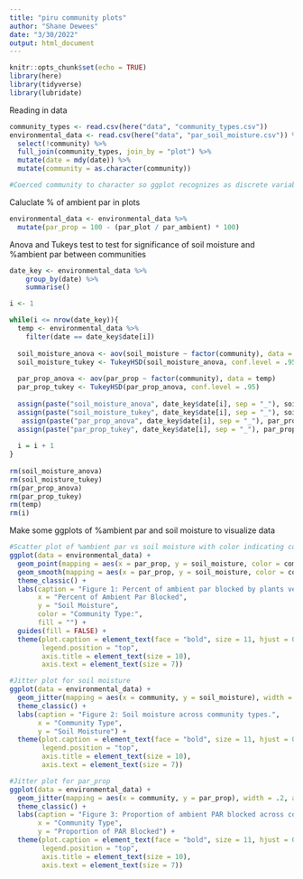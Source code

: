 ```yaml
---
title: "piru community plots"
author: "Shane Dewees"
date: "3/30/2022"
output: html_document
---
```


```r
knitr::opts_chunk$set(echo = TRUE)
library(here)
library(tidyverse)
library(lubridate)
```


Reading in data
```r
community_types <- read.csv(here("data", "community_types.csv"))
environmental_data <- read.csv(here("data", "par_soil_moisture.csv")) %>% 
  select(!community) %>% 
  full_join(community_types, join_by = "plot") %>% 
  mutate(date = mdy(date)) %>% 
  mutate(community = as.character(community))

#Coerced community to character so ggplot recognizes as discrete variable


```

Caluclate % of ambient par in plots
```r
environmental_data <- environmental_data %>% 
  mutate(par_prop = 100 - (par_plot / par_ambient) * 100)
```


Anova and Tukeys test to test for significance of soil moisture and %ambient par between communities
```r
date_key <- environmental_data %>% 
    group_by(date) %>% 
    summarise()

i <- 1

while(i <= nrow(date_key)){
  temp <- environmental_data %>% 
    filter(date == date_key$date[i])
    
  soil_moisture_anova <- aov(soil_moisture ~ factor(community), data = temp)
  soil_moisture_tukey <- TukeyHSD(soil_moisture_anova, conf.level = .95)
    
  par_prop_anova <- aov(par_prop ~ factor(community), data = temp)
  par_prop_tukey <- TukeyHSD(par_prop_anova, conf.level = .95)
    
  assign(paste("soil_moisture_anova", date_key$date[i], sep = "_"), soil_moisture_anova)
  assign(paste("soil_moisture_tukey", date_key$date[i], sep = "_"), soil_moisture_tukey)
   assign(paste("par_prop_anova", date_key$date[i], sep = "_"), par_prop_anova)
  assign(paste("par_prop_tukey", date_key$date[i], sep = "_"), par_prop_tukey)
  
  i = i + 1
}
  
rm(soil_moisture_anova)
rm(soil_moisture_tukey)
rm(par_prop_anova)
rm(par_prop_tukey)
rm(temp)
rm(i)
```

Make some ggplots of %ambient par and soil moisture to visualize data
```r
#Scatter plot of %ambient par vs soil moisture with color indicating community
ggplot(data = environmental_data) +
  geom_point(mapping = aes(x = par_prop, y = soil_moisture, color = community), alpha = .5) +
  geom_smooth(mapping = aes(x = par_prop, y = soil_moisture, color = community, fill = community), method = "lm", formula = y ~ x, alpha = .05) +
  theme_classic() +
  labs(caption = "Figure 1: Percent of ambient par blocked by plants versus soil moisture for three community types",
       x = "Percent of Ambient Par Blocked",
       y = "Soil Moisture",
       color = "Community Type:",
       fill = "") +
  guides(fill = FALSE) +
  theme(plot.caption = element_text(face = "bold", size = 11, hjust = 0),
        legend.position = "top",
        axis.title = element_text(size = 10),
        axis.text = element_text(size = 7))

#Jitter plot for soil moisture
ggplot(data = environmental_data) +
  geom_jitter(mapping = aes(x = community, y = soil_moisture), width = .2, alpha = .5, color = "blue") +
  theme_classic() +
  labs(caption = "Figure 2: Soil moisture across community types.",
       x = "Community Type",
       y = "Soil Moisture") +
  theme(plot.caption = element_text(face = "bold", size = 11, hjust = 0),
        legend.position = "top",
        axis.title = element_text(size = 10),
        axis.text = element_text(size = 7))

#Jitter plot for par_prop
ggplot(data = environmental_data) +
  geom_jitter(mapping = aes(x = community, y = par_prop), width = .2, alpha = .5, color = "orange") +
  theme_classic() +
  labs(caption = "Figure 3: Proportion of ambient PAR blocked across community types.",
       x = "Community Type",
       y = "Proportion of PAR Blocked") +
  theme(plot.caption = element_text(face = "bold", size = 11, hjust = 0),
        legend.position = "top",
        axis.title = element_text(size = 10),
        axis.text = element_text(size = 7))
```

